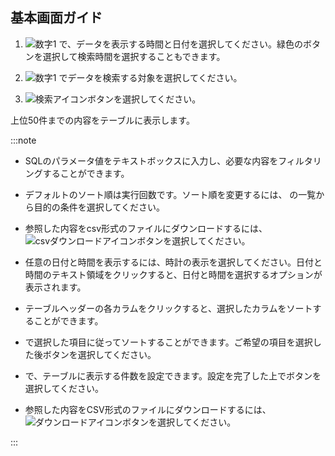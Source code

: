 ## 基本画面ガイド

<Xclude product='postgresql,mysql,oracle,cubird'>

<ImgLang img='db-database-sql-stat.png' desc='SQL統計' />

</Xclude>

<InDoc product='postgresql,mysql,oracle,cubird'>

<ProdImg img='db-database-sql-stat.png' desc='SQL統計' />

</InDoc>

1. ![数字1](/img/number-01.png) <Cmdname sid="time" className="uitext" />で、データを表示する時間と日付を選択してください。緑色のボタンを選択して検索時間を選択することもできます。

2. ![数字1](/img/number-01.png) <Cmdname sid="instance" className="uitext" />でデータを検索する対象を選択してください。

3. ![検索アイコン](/img/ico-btn-search.png)ボタンを選択してください。

上位50件までの内容をテーブルに表示します。

:::note

<Xclude product='postgresql,mysql,oracle'>

- SQLのパラメータ値を<Cmdname sid="filter" className="uitext" />テキストボックスに入力し、必要な内容をフィルタリングすることができます。

- デフォルトのソート順は実行回数です。ソート順を変更するには、 <Cmdname sid="TTL07772" className="uitext" />の一覧から目的の条件を選択してください。

- 参照した内容をcsv形式のファイルにダウンロードするには、![csvダウンロードアイコン](/img/ic-csv-download-ms.svg)ボタンを選択してください。

</Xclude>

<InDoc product='postgresql,mysql,oracle'>

- 任意の日付と時間を表示するには、時計の表示を選択してください。日付と時間のテキスト領域をクリックすると、日付と時間を選択するオプションが表示されます。

- テーブルヘッダーの各カラムをクリックすると、選択したカラムをソートすることができます。

- <Cmdname sid="TTL07772" className="uitext" />で選択した項目に従ってソートすることができます。ご希望の項目を選択した後<LinkImage img="ico-btn-search.png" className="ico" />ボタンを選択してください。

- <Cmdname sid="TTL07773" className="uitext" />で、テーブルに表示する件数を設定できます。設定を完了した上で<LinkImage img="ico-btn-search.png" className="ico" />ボタンを選択してください。

- 参照した内容をCSV形式のファイルにダウンロードするには、![ダウンロードアイコン](/img/ico-download.svg)ボタンを選択してください。

</InDoc>

:::
